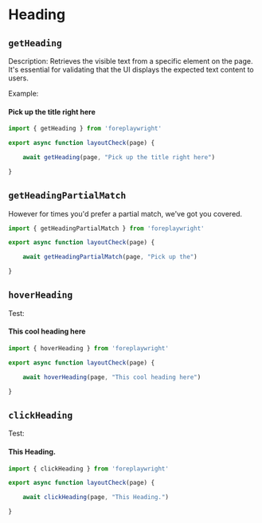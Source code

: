 # Heading 

## `getHeading`

Description: Retrieves the visible text from a specific element on the page. It's essential for validating that the UI displays the expected text content to users.


  Example:
#### Pick up the title right here

```jsx {5}
import { getHeading } from 'foreplaywright'

export async function layoutCheck(page) {

    await getHeading(page, "Pick up the title right here")

}
```

## `getHeadingPartialMatch`

However for times you'd prefer a partial match, we've got you covered.


```jsx {5}
import { getHeadingPartialMatch } from 'foreplaywright'

export async function layoutCheck(page) {

    await getHeadingPartialMatch(page, "Pick up the")

}

```


## `hoverHeading`

Test: 
#### This cool heading here



```jsx {5}
import { hoverHeading } from 'foreplaywright'

export async function layoutCheck(page) {

    await hoverHeading(page, "This cool heading here")

}
```


## `clickHeading`

Test: 
#### This Heading.


```jsx {5}
import { clickHeading } from 'foreplaywright'

export async function layoutCheck(page) {

    await clickHeading(page, "This Heading.")

}
```